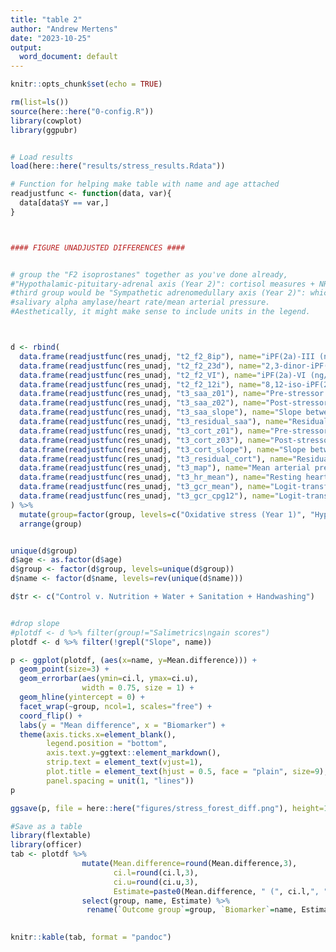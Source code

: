 ```yaml
---
title: "table 2"
author: "Andrew Mertens"
date: "2023-10-25"
output:
  word_document: default
---
```


```r
knitr::opts_chunk$set(echo = TRUE)
```


```r
rm(list=ls())
source(here::here("0-config.R"))
library(cowplot)
library(ggpubr)


# Load results
load(here::here("results/stress_results.Rdata"))

# Function for helping make table with name and age attached
readjustfunc <- function(data, var){
  data[data$Y == var,]
}



#### FIGURE UNADJUSTED DIFFERENCES ####


# group the "F2 isoprostanes" together as you've done already, 
#"Hypothalamic-pituitary-adrenal axis (Year 2)": cortisol measures + NR3C1, and NGFI-A
#third group would be "Sympathetic adrenomedullary axis (Year 2)": which includes 
#salivary alpha amylase/heart rate/mean arterial pressure.  
#Aesthetically, it might make sense to include units in the legend.



d <- rbind(
  data.frame(readjustfunc(res_unadj, "t2_f2_8ip"), name="iPF(2a)-III (ng/mg creatinine)", age=14, group="Oxidative stress (Year 1)"),
  data.frame(readjustfunc(res_unadj, "t2_f2_23d"), name="2,3-dinor-iPF(2a)-III (ng/mg creatinine)", age=14, group="Oxidative stress (Year 1)"),
  data.frame(readjustfunc(res_unadj, "t2_f2_VI"), name="iPF(2a)-VI (ng/mg creatinine)", age=14, group="Oxidative stress (Year 1)"),
  data.frame(readjustfunc(res_unadj, "t2_f2_12i"), name="8,12-iso-iPF(2a)-VI (ng/mg creatinine)", age=14, group="Oxidative stress (Year 1)"),
  data.frame(readjustfunc(res_unadj, "t3_saa_z01"), name="Pre-stressor salivary alpha-amylase (U/ml)", age=28, group="Sympathetic adrenomedullary axis (Year 2)"),
  data.frame(readjustfunc(res_unadj, "t3_saa_z02"), name="Post-stressor salivary alpha-amylase (U/ml)", age=28, group="Sympathetic adrenomedullary axis (Year 2)"),
  data.frame(readjustfunc(res_unadj, "t3_saa_slope"), name="Slope between pre- and  \n post-stressor alpha-amylase (U/ml/min)", age=28, group="Sympathetic adrenomedullary axis (Year 2)"),
  data.frame(readjustfunc(res_unadj, "t3_residual_saa"), name="Residualized gain score\nfor alpha-amylase (U/ml)", age=28, group="Sympathetic adrenomedullary axis (Year 2)"),
  data.frame(readjustfunc(res_unadj, "t3_cort_z01"), name="Pre-stressor salivary cortisol (\u03bcg/dl)", age=28, group="Hypothalamic-pituitary-adrenal axis (Year 2)"),
  data.frame(readjustfunc(res_unadj, "t3_cort_z03"), name="Post-stressor salivary cortisol (\u03bcg/dl)", age=28, group="Hypothalamic-pituitary-adrenal axis (Year 2)"),
  data.frame(readjustfunc(res_unadj, "t3_cort_slope"), name="Slope between pre- and  \n post-stressor cortisol (\u03bcg/dl/min)", age=28, group="Hypothalamic-pituitary-adrenal axis (Year 2)"),
  data.frame(readjustfunc(res_unadj, "t3_residual_cort"), name="Residualized gain score\nfor cortisol (\u03bcg/dl)", age=28, group="Hypothalamic-pituitary-adrenal axis (Year 2)"),
  data.frame(readjustfunc(res_unadj, "t3_map"), name="Mean arterial pressure (mmHg)", age=28, group="Sympathetic adrenomedullary axis (Year 2)"),
  data.frame(readjustfunc(res_unadj, "t3_hr_mean"), name="Resting heart rate (bpm)", age=28, group="Sympathetic adrenomedullary axis (Year 2)"),
  data.frame(readjustfunc(res_unadj, "t3_gcr_mean"), name="Logit-transformed *NR3C1* exon  \n1F promoter methylation", age=28, group="Hypothalamic-pituitary-adrenal axis (Year 2)"),
  data.frame(readjustfunc(res_unadj, "t3_gcr_cpg12"), name="Logit-transformed NGFI-A transcription  \nfactor binding site methylation", age=28, group="Hypothalamic-pituitary-adrenal axis (Year 2)")
) %>% 
  mutate(group=factor(group, levels=c("Oxidative stress (Year 1)", "Hypothalamic-pituitary-adrenal axis (Year 2)", "Sympathetic adrenomedullary axis (Year 2)"))) %>%
  arrange(group)


unique(d$group)
d$age <- as.factor(d$age)
d$group <- factor(d$group, levels=unique(d$group))
d$name <- factor(d$name, levels=rev(unique(d$name)))

d$tr <- c("Control v. Nutrition + Water + Sanitation + Handwashing")


#drop slope
#plotdf <- d %>% filter(group!="Salimetrics\ngain scores")
plotdf <- d %>% filter(!grepl("Slope", name))

p <- ggplot(plotdf, (aes(x=name, y=Mean.difference))) + 
  geom_point(size=3) +
  geom_errorbar(aes(ymin=ci.l, ymax=ci.u),
                width = 0.75, size = 1) +
  geom_hline(yintercept = 0) +
  facet_wrap(~group, ncol=1, scales="free") +
  coord_flip() +
  labs(y = "Mean difference", x = "Biomarker") +
  theme(axis.ticks.x=element_blank(),
        legend.position = "bottom",
        axis.text.y=ggtext::element_markdown(),
        strip.text = element_text(vjust=1),
        plot.title = element_text(hjust = 0.5, face = "plain", size=9),
        panel.spacing = unit(1, "lines")) 
p

ggsave(p, file = here::here("figures/stress_forest_diff.png"), height=10, width=8)
```

```r


#Save as a table
library(flextable)
library(officer)
tab <- plotdf %>% 
                mutate(Mean.difference=round(Mean.difference,3),
                       ci.l=round(ci.l,3),
                       ci.u=round(ci.u,3),
                       Estimate=paste0(Mean.difference, " (", ci.l,", ",ci.u,")")) %>%
                select(group, name, Estimate) %>%
                 rename(`Outcome group`=group, `Biomarker`=name, Estimate)
                

knitr::kable(tab, format = "pandoc")



```
